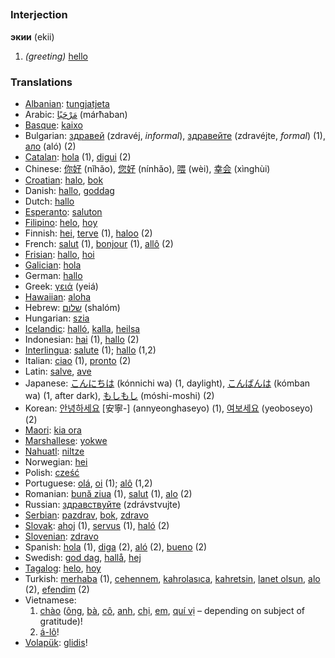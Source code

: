 == {{tyv}} ==

===Interjection===
'''экии''' (ekii)

#''(greeting)'' [[hello]]

===Translations===
*[[Albanian]]: [[tungjatjeta]]
*Arabic: [[مرحبا|مَرْحَبًا]] (márħaban)
*[[Basque]]: [[kaixo]]
*Bulgarian: [[здравей]] (zdravéj, ''informal''), [[здравейте]] (zdravéjte, ''formal'') (1), [[ало]] (aló) (2)
*[[Catalan]]: [[hola]] (1), [[digui]] (2)
*Chinese: [[你好]] (nǐhǎo), [[您好]] (nínhǎo), [[喂]] (wèi), [[幸会]] (xìnghùi)
*[[Croatian]]: [[halo]], [[bok]]
*Danish: [[hallo]], [[goddag]]
*Dutch: [[hallo]]
*[[Esperanto]]: [[saluton]]
*[[Filipino]]: [[helo]], [[hoy]]
*Finnish: [[hei]], [[terve]] (1), [[haloo]] (2)
*French: [[salut]] (1), [[bonjour]] (1), [[allô]] (2)
*[[Frisian]]: [[hallo]], [[hoi]]
*[[Galician]]: [[hola]]
*German: [[hallo]]
*Greek: [[γειά]] (yeiá)
*[[Hawaiian]]: [[aloha]]
*Hebrew: [[שלום]] (shalóm)
*Hungarian: [[szia]]
*[[Icelandic]]: [[halló]], [[kalla]], [[heilsa]]
*Indonesian: [[hai]] (1), [[hallo]] (2)
*[[Interlingua]]: [[salute]] (1); [[hallo]] (1,2)
*Italian: [[ciao]] (1), [[pronto]] (2)
*Latin: [[salve]], [[ave]]
*Japanese: [[こんにちは]] (kónnichi wa) (1, daylight), [[こんばんは]] (kómban wa) (1, after dark), [[もしもし]] (móshi-moshi) (2)
*Korean: [[안녕하세요]] [安寧-] (annyeonghaseyo) (1), [[여보세요]] (yeoboseyo) (2)
*[[Maori]]: [[kia ora]]
*[[Marshallese]]: [[yokwe]]
*[[Nahuatl]]: [[niltze]]
*Norwegian: [[hei]]
*Polish: [[cześć]]
*Portuguese: [[olá]], [[oi]] (1); [[alô]] (1,2)
*Romanian: [[bună ziua]] (1), [[salut]] (1), [[alo]] (2) 
*Russian: [[здравствуйте]] (zdrávstvujte)
*[[Serbian]]: [[pazdrav]], [[bok]], [[zdravo]]
*[[Slovak]]: [[ahoj]] (1), [[servus]] (1), [[haló]] (2)
*[[Slovenian]]: [[zdravo]]
*Spanish: [[hola]] (1), [[diga]] (2), [[aló]] (2), [[bueno]] (2)
*Swedish: [[god dag]], [[hallå]], [[hej]]
*[[Tagalog]]: [[helo]], [[hoy]]
*Turkish: [[merhaba]] (1), [[cehennem]], [[kahrolasıca]], [[kahretsin]], [[lanet olsun]], [[alo]] (2), [[efendim]] (2)
*Vietnamese:
*#[[chào]] ([[ông]], [[bà#Vietnamese|bà]], [[cô#Vietnamese|cô]], [[anh#Vietnamese|anh]], [[chị]], [[em#Vietnamese|em]], [[quí vị]] &ndash; depending on subject of gratitude)!
*#[[á-lô]]!
*[[Volapük]]: [[glidis]]!